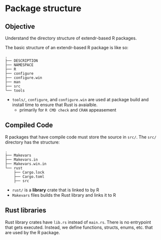 # Package structure

::: callout-tip
## Objective

Understand the directory structure of extendr-based R packages.
:::

The basic structure of an extendr-based R package is like so:

```
.
├── DESCRIPTION
├── NAMESPACE
├── R
├── configure
├── configure.win
├── man
├── src
└── tools
```

- `tools/`, `configure`, and `configure.win` are used at package build and install time to ensure that Rust is avaialble.
  - primarily for `R CMD check` and `CRAN` appeasement

## Compiled Code

R packages that have compile code must store the source in `src/`. The `src/` directory has the structure:

``` shell
.
├── Makevars
├── Makevars.in
├── Makevars.win.in
└── rust
    ├── Cargo.lock
    ├── Cargo.toml
    ├── src
```

- `rust/` is a **library** crate that is linked to by R
- `Makevars` files builds the Rust library and links it to R

## Rust libraries

Rust library crates have `lib.rs` instead of `main.rs`. There is no entrypoint that gets executed. Instead, we define functions, structs, enums, etc. that are used by the R package.
